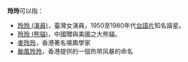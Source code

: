 '''玲玲'''可以指：
* [[玲玲_(演員)|玲玲 (演員)]]，臺灣女演員，1950至1980年代[[台語片|台語片]]知名諧星。
* [[玲玲_(熊貓)|玲玲 (熊貓)]]，中國贈與美國之大熊貓。
* [[麥玲玲|麥玲玲]]，香港著名堪輿學家
* [[颱風玲玲|颱風玲玲]]，香港提供的一個热带风暴的命名

{{Disambiguation|L|cat=二字汉名消歧义}}